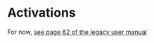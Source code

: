 # Activations

For now, [see page 62 of the legacy user manual](https://lightbug.io/user_manual.pdf)
